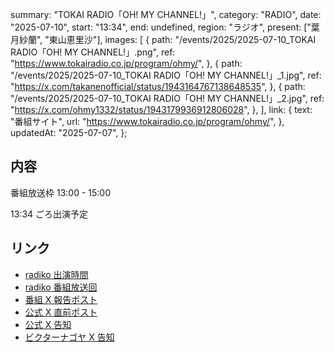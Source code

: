   summary: "TOKAI RADIO「OH! MY CHANNEL!」",
  category: "RADIO",
  date: "2025-07-10",
  start: "13:34",
  end: undefined,
  region: "ラジオ",
  present: ["葉月紗蘭", "東山恵里沙"],
  images: [
    {
      path: "/events/2025/2025-07-10_TOKAI RADIO「OH! MY CHANNEL!」.png",
      ref: "https://www.tokairadio.co.jp/program/ohmy/",
    },
    {
      path: "/events/2025/2025-07-10_TOKAI RADIO「OH! MY CHANNEL!」_1.jpg",
      ref: "https://x.com/takanenofficial/status/1943164767138648535",
    },
    {
      path: "/events/2025/2025-07-10_TOKAI RADIO「OH! MY CHANNEL!」_2.jpg",
      ref: "https://x.com/ohmy1332/status/1943179936912806028",
    },
  ],
  link: {
    text: "番組サイト",
    url: "https://www.tokairadio.co.jp/program/ohmy/",
  },
  updatedAt: "2025-07-07",
};

## 内容

番組放送枠 13:00 - 15:00

13:34 ごろ出演予定

## リンク

- [radiko 出演時間](https://radiko.jp/share/?sid=TOKAIRADIO&t=20250710133530)
- [radiko 番組放送回](https://radiko.jp/share/?sid=TOKAIRADIO&t=20250710130000)
- [番組 X 報告ポスト](https://x.com/ohmy1332/status/1943179936912806028)
- [公式 X 直前ポスト](https://x.com/takanenofficial/status/1943164767138648535)
- [公式 X 告知](https://x.com/takanenofficial/status/1942871358289195370)
- [ビクターナゴヤ X 告知](https://x.com/victor_nagoya/status/1941995578285543430)
